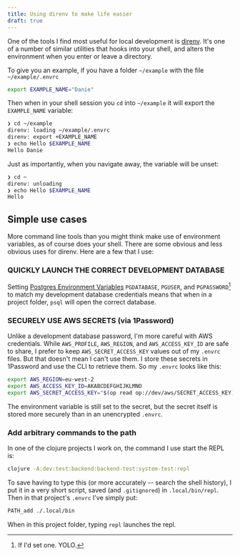```yaml
---
title: Using direnv to make life easier
draft: true
---
```

One of the tools I find most useful for local development is [direnv](https://direnv.net/). It's one of a number of similar utilities that hooks into your shell, and alters the environment when you enter or leave a directory.

To give you an example, if you have a folder `~/example` with the file `~/example/.envrc`

```bash
export EXAMPLE_NAME="Danie"
```

Then when in your shell session you `cd` into `~/example` it will export the `EXAMPLE_NAME` variable:

```bash
❯ cd ~/example
direnv: loading ~/example/.envrc
direnv: export +EXAMPLE_NAME
❯ echo Hello $EXAMPLE_NAME
Hello Danie
```

Just as importantly, when you navigate away, the variable will be unset:

```bash
❯ cd ~
direnv: unloading
❯ echo Hello $EXAMPLE_NAME
Hello
```

## Simple use cases

More command line tools than you might think make use of environment variables, as of course does your shell. There are some obvious and less obvious uses for direnv. Here are a few that I use:

### QUICKLY LAUNCH THE CORRECT DEVELOPMENT DATABASE
Setting [Postgres Environment Variables](https://www.postgresql.org/docs/current/libpq-envars.html) `PGDATABASE`, `PGUSER`, and `PGPASSWORD`[^1] to match my development database credentials means that when in a project folder, `psql` will open the correct database.

### SECURELY USE AWS SECRETS (via 1Password)
Unlike a development database password, I'm more careful with AWS credentials. While `AWS_PROFILE`, `AWS_REGION`, and `AWS_ACCESS_KEY_ID` are safe to share, I prefer to keep `AWS_SECRET_ACCESS_KEY` values out of my `.envrc` files. But that doesn't mean I can't use them. I store these secrets in 1Password and use the CLI to retrieve them. So my `.envrc` looks like this:

```bash
export AWS_REGION=eu-west-2
export AWS_ACCESS_KEY_ID=AKABCDEFGHIJKLMNO
export AWS_SECRET_ACCESS_KEY="$(op read op://dev/aws/SECRET_ACCESS_KEY)"
```

The environment variable is still set to the secret, but the secret itself is stored more securely than in an unencrypted `.envrc`.

### Add arbitrary commands to the path
In one of the clojure projects I work on, the command I use start the REPL is:
```bash
clojure -A:dev:test:backend:backend-test:system-test:repl
```
To save having to type this (or more accurately -- search the shell history), I put it in a very short script, saved (and `.gitignored`) in `.local/bin/repl`. Then in that project's `.envrc` I've simply put:

```bash
PATH_add ./.local/bin
```

When in this project folder, typing `repl` launches the repl.

[^1]: If I'd set one. YOLO.
